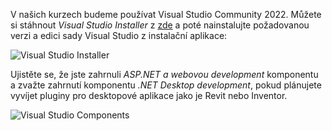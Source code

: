 V našich kurzech budeme používat Visual Studio Community 2022. Můžete si stáhnout _Visual Studio Installer_
z [zde](https://visualstudio.microsoft.com/vs/community/) a poté nainstalujte požadovanou verzi a edici
sady Visual Studio z instalační aplikace:

![Visual Studio Installer](vs-installer.webp)

Ujistěte se, že jste zahrnuli _ASP.NET a webovou development_ komponentu a zvažte zahrnutí
komponentu _.NET Desktop development_, pokud plánujete vyvíjet pluginy pro desktopové aplikace
jako je Revit nebo Inventor.

![Visual Studio Components](vs-components.webp)
